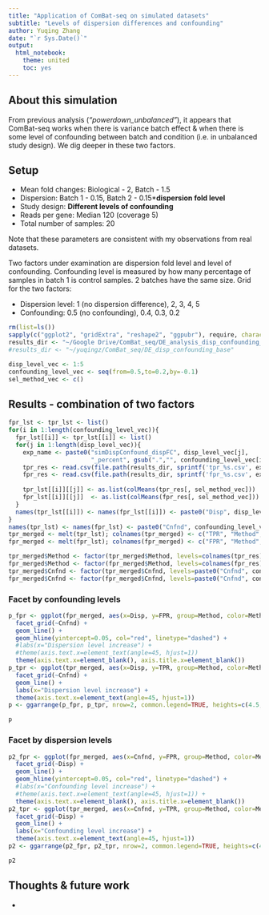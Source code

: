 ```yaml
---
title: "Application of ComBat-seq on simulated datasets"
subtitle: "Levels of dispersion differences and confounding"
author: Yuqing Zhang
date: "`r Sys.Date()`"
output:
  html_notebook:
    theme: united
    toc: yes
---
```


## About this simulation

From previous analysis (*"powerdown_unbalanced"*), it appears that ComBat-seq works when there is variance batch effect & when there is some level of confounding between batch and condition (i.e. in unbalanced study design). We dig deeper in these two factors.

## Setup

* Mean fold changes: Biological - 2, Batch - 1.5 
* Dispersion: Batch 1 - 0.15, Batch 2 - 0.15***dispersion fold level**
* Study design: **Different levels of confounding**
* Reads per gene: Median 120 (coverage 5)
* Total number of samples: 20

Note that these parameters are consistent with my observations from real datasets. 

Two factors under examination are dispersion fold level and level of confounding. Confounding level is measured by how many percentage of samples in batch 1 is control samples. 2 batches have the same size. Grid for the two factors:

* Dispersion level: 1 (no dispersion difference), 2, 3, 4, 5
* Confounding: 0.5 (no confounding), 0.4, 0.3, 0.2

```r
rm(list=ls())
sapply(c("ggplot2", "gridExtra", "reshape2", "ggpubr"), require, character.only=TRUE)
results_dir <- "~/Google Drive/ComBat_seq/DE_analysis_disp_confounding_base"
#results_dir <- "~/yuqingz/ComBat_seq/DE_disp_confounding_base"

disp_level_vec <- 1:5
confounding_level_vec <- seq(from=0.5,to=0.2,by=-0.1)
sel_method_vec <- c()
```


## Results - combination of two factors 

```r
fpr_lst <- tpr_lst <- list()
for(i in 1:length(confounding_level_vec)){
  fpr_lst[[i]] <- tpr_lst[[i]] <- list()
  for(j in 1:length(disp_level_vec)){
    exp_name <- paste0("simDispConfound_dispFC", disp_level_vec[j],
                       "_percent", gsub(".","", confounding_level_vec[i], fixed=T))
    tpr_res <- read.csv(file.path(results_dir, sprintf('tpr_%s.csv', exp_name)))
    fpr_res <- read.csv(file.path(results_dir, sprintf('fpr_%s.csv', exp_name)))
    
    tpr_lst[[i]][[j]] <- as.list(colMeans(tpr_res[, sel_method_vec]))
    fpr_lst[[i]][[j]]  <- as.list(colMeans(fpr_res[, sel_method_vec]))
  }
  names(tpr_lst[[i]]) <- names(fpr_lst[[i]]) <- paste0("Disp", disp_level_vec)
}
names(tpr_lst) <- names(fpr_lst) <- paste0("Cnfnd", confounding_level_vec)
tpr_merged <- melt(tpr_lst); colnames(tpr_merged) <- c("TPR", "Method", "Disp", "Cnfnd")
fpr_merged <- melt(fpr_lst); colnames(fpr_merged) <- c("FPR", "Method", "Disp", "Cnfnd")

tpr_merged$Method <- factor(tpr_merged$Method, levels=colnames(tpr_res)[c(1:5,7:8)])
fpr_merged$Method <- factor(fpr_merged$Method, levels=colnames(fpr_res)[c(1:5,7:8)])
tpr_merged$Cnfnd <- factor(tpr_merged$Cnfnd, levels=paste0("Cnfnd", confounding_level_vec))
fpr_merged$Cnfnd <- factor(fpr_merged$Cnfnd, levels=paste0("Cnfnd", confounding_level_vec))
```

### Facet by confounding levels

```r
p_fpr <- ggplot(fpr_merged, aes(x=Disp, y=FPR, group=Method, color=Method)) +
  facet_grid(~Cnfnd) +
  geom_line() +
  geom_hline(yintercept=0.05, col="red", linetype="dashed") +
  #labs(x="Dispersion level increase") +
  #theme(axis.text.x=element_text(angle=45, hjust=1)) 
  theme(axis.text.x=element_blank(), axis.title.x=element_blank())
p_tpr <- ggplot(tpr_merged, aes(x=Disp, y=TPR, group=Method, color=Method)) +
  facet_grid(~Cnfnd) +
  geom_line() +
  labs(x="Dispersion level increase") +
  theme(axis.text.x=element_text(angle=45, hjust=1))
p <- ggarrange(p_fpr, p_tpr, nrow=2, common.legend=TRUE, heights=c(4.5,5.5), legend="bottom")
```

```r
p
```

### Facet by dispersion levels

```r
p2_fpr <- ggplot(fpr_merged, aes(x=Cnfnd, y=FPR, group=Method, color=Method)) +
  facet_grid(~Disp) +
  geom_line() +
  geom_hline(yintercept=0.05, col="red", linetype="dashed") +
  #labs(x="Confounding level increase") +
  #theme(axis.text.x=element_text(angle=45, hjust=1)) +
  theme(axis.text.x=element_blank(), axis.title.x=element_blank()) 
p2_tpr <- ggplot(tpr_merged, aes(x=Cnfnd, y=TPR, group=Method, color=Method)) +
  facet_grid(~Disp) +
  geom_line() +
  labs(x="Confounding level increase") +
  theme(axis.text.x=element_text(angle=45, hjust=1))
p2 <- ggarrange(p2_fpr, p2_tpr, nrow=2, common.legend=TRUE, heights=c(4.5,5.5), legend="bottom")
```

```r
p2
```

## Thoughts & future work

* 
